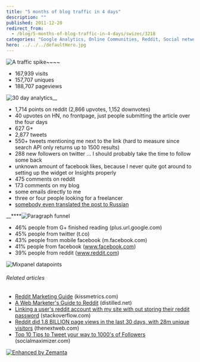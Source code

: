 ```yaml
---
title: "5 months of blog traffic in 4 days"
description: ""
published: 2011-12-20
redirect_from:
  - /blog/5-months-of-blog-traffic-in-4-days/swizec/3218
categories: "Google Analytics, Online Communities, Reddit, Social network, Twitter, Uncategorized"
hero: ../../../defaultHero.jpg
---
```


![A traffic spike](http://swizec.com/blog/wp-content/uploads/2011/12/Screen-Shot-2011-12-20-at-5.03.15-PM-300x171.png "A traffic spike")_![]()_![]()![]()~~~~

- 167,939 visits
- 157,707 uniques
- 188,707 pageviews

![]()![30 day analytics](http://swizec.com/blog/wp-content/uploads/2011/12/Screen-Shot-2011-12-20-at-4.50.42-PM.png "30 day analytics")\_\_

- 1,714 points on reddit (2,866 upvotes, 1,152 downvotes)
- 40 upvotes on HN, no frontpage, just people submitting the article over the four days
- 627 G+
- 2,877 tweets
- 550+ tweets mentioning me next to the link (hard to measure since search API only returns up to 1500 results)
- 288 new followers on twitter ... I should probably take the time to follow some back
- unknown amount of facebook likes, because I never quite got around to setting up the widget or Insights properly
- 475 comments on reddit
- 173 comments on my blog
- some emails directly to me
- three or four people looking for a freelancer
- [somebody even translated the post to Russian](http://ak-26.ru/?p=1258)

\_\_![]()![]()\*\*\*\*![Paragraph funnel](http://swizec.com/blog/wp-content/uploads/2011/12/Screen-Shot-2011-12-20-at-4.55.25-PM.png "Paragraph funnel")

- 46% people from G+ finished reading (plus.url.google.com)
- 45% people from twitter (t.co)
- 43% people from mobile facebook (m.facebook.com)
- 41% people from facebook (www.facebook.com)
- 39% people from reddit (www.reddit.com)

![]()![Mixpanel datapoints](http://swizec.com/blog/wp-content/uploads/2011/12/Screen-Shot-2011-12-20-at-4.53.01-PM.png "Mixpanel datapoints")

###### Related articles

- [Reddit Marketing Guide](http://blog.kissmetrics.com/reddit-marketing-guide/) (kissmetrics.com)
- [A Web Marketer's Guide to Reddit](http://www.distilled.net/blog/social-media/a-web-marketers-guide-to-reddit/) (distilled.net)
- [Linking a user's reddit account with my site with out storing their reddit password](http://stackoverflow.com/questions/8566537/linking-a-users-reddit-account-with-my-site-without-storing-their-reddit-passwo) (stackoverflow.com)
- [Reddit did 1.8 BILLION page views in the last 30 days, with 28m unique visitors](http://thenextweb.com/insider/2011/10/31/reddit-did-1-8-billion-page-views-in-the-last-30-days-with-28m-unique-visitors/) (thenextweb.com)
- [Top 10 Tips to Tweet your way to 1000's of Followers](http://blog.socialmaximizer.com/tweet-your-way-to-1000%e2%80%99s-of-followers/) (socialmaximizer.com)

[![Enhanced by Zemanta](http://img.zemanta.com/zemified_e.png?x-id=0494ecb9-e011-4bb5-8680-10e213df9b15)](http://www.zemanta.com/ "Enhanced by Zemanta")
